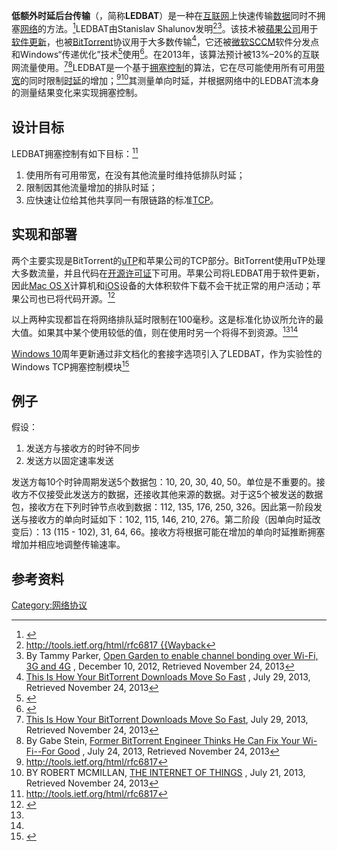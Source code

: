 {{NoteTA
|G1=IT
|1=zh-cn:后台传输;zh-tw:背景傳輸
}}
{{校对翻译}}
'''低额外时延后台传输'''（{{lang-en|Low Extra Delay Background Transport}}，简称'''LEDBAT'''）是一种在[[互联网|互联网]]上快速传输[[数据|数据]]同时不拥塞[[计算机网络|网络]]的方法。<ref>{{Cite web |url=http://www.wired.com/wiredenterprise/2013/06/open-garden/ |title=存档副本 |accessdate=2016-05-14 |archive-date=2014-03-06 |archive-url=https://web.archive.org/web/20140306101520/http://www.wired.com/wiredenterprise/2013/06/open-garden/ |dead-url=no }}</ref>LEDBAT由Stanislav Shalunov发明<ref name="itef">[[rfc:6817|http://tools.ietf.org/html/rfc6817 {{Wayback]]</ref><ref>By Tammy Parker, [http://www.fiercewireless.com/tech/story/open-garden-enable-channel-bonding-over-wi-fi-3g-and-4g/2012-12-10 Open Garden to enable channel bonding over Wi-Fi, 3G and 4G] {{Wayback|url=http://www.fiercewireless.com/tech/story/open-garden-enable-channel-bonding-over-wi-fi-3g-and-4g/2012-12-10 |date=20160512051337 }}, December 10, 2012, Retrieved November 24, 2013</ref>。该技术被[[蘋果公司|蘋果公司]]用于[[软件更新|软件更新]]，也被[[BitTorrent_(协议)|BitTorrent]]协议用于大多数传输<ref name="fastcolabs">[http://www.fastcolabs.com/3014951/why-your-bittorrent-downloads-move-so-fast This Is How Your BitTorrent Downloads Move So Fast] {{Wayback|url=http://www.fastcolabs.com/3014951/why-your-bittorrent-downloads-move-so-fast |date=20151213083425 }}, July 29, 2013, Retrieved November 24, 2013</ref>，它还被[[微軟系统中心配置管理器|微软SCCM]]软件分发点和Windows“传递优化”技术<ref>{{cite web |title=适用于 Windows 10 更新的传递优化 |url=https://docs.microsoft.com/windows/deployment/update/waas-delivery-optimization |website=微软 |accessdate=2021-01-31}}</ref>使用<ref>{{Cite web|url=https://docs.microsoft.com/en-us/sccm/core/plan-design/hierarchy/fundamental-concepts-for-content-management#windows-ledbat|title=Content management fundamentals - Configuration Manager|last=aczechowski|website=docs.microsoft.com|language=en-us|access-date=2019-04-02|archive-date=2019-09-04|archive-url=https://web.archive.org/web/20190904094237/https://docs.microsoft.com/en-us/sccm/core/plan-design/hierarchy/fundamental-concepts-for-content-management#windows-ledbat|dead-url=no}}</ref>。在2013年，该算法预计被13%–20%的互联网流量使用。<ref name="fastcolabs">[http://www.fastcolabs.com/3014951/why-your-bittorrent-downloads-move-so-fast This Is How Your BitTorrent Downloads Move So Fast], July 29, 2013, Retrieved November 24, 2013</ref><ref>By Gabe Stein, [http://www.fastcolabs.com/3014782/former-bittorrent-engineer-thinks-he-can-fix-your-wifi-for-good Former BitTorrent Engineer Thinks He Can Fix Your Wi-Fi--For Good] {{Wayback|url=http://www.fastcolabs.com/3014782/former-bittorrent-engineer-thinks-he-can-fix-your-wifi-for-good |date=20150924010623 }}, July 24, 2013, Retrieved November 24, 2013</ref>LEDBAT是一个基于[[拥塞控制|拥塞控制]]的算法，它在尽可能使用所有可用[[带宽|带宽]]的同时限制[[时延|时延]]的增加；<ref name="itef">[[rfc:6817|http://tools.ietf.org/html/rfc6817]]</ref><ref>BY ROBERT MCMILLAN, [http://www.wired.com/wiredenterprise/2013/06/open-garden/ THE INTERNET OF THINGS] {{Wayback|url=http://www.wired.com/wiredenterprise/2013/06/open-garden/ |date=20140306101520 }}, July 21, 2013, Retrieved November 24, 2013</ref>其测量单向时延，并根据网络中的LEDBAT流本身的测量结果变化来实现拥塞控制。

== 设计目标 ==
LEDBAT拥塞控制有如下目标：<ref name="itef">[[rfc:6817|http://tools.ietf.org/html/rfc6817]]</ref>
# 使用所有可用带宽，在没有其他流量时维持低排队时延；
# 限制因其他流量增加的排队时延；
# 应快速让位给其他共享同一有限链路的标准[[传输控制协议|TCP]]。

== 实现和部署 ==
两个主要实现是BitTorrent的[[Micro_Transport_Protocol|uTP]]和苹果公司的TCP部分。BitTorrent使用uTP处理大多数流量，并且代码在[[开源许可证|开源许可证]]下可用。苹果公司将LEDBAT用于软件更新，因此[[Mac_OS_X|Mac OS X]]计算机和[[iOS|iOS]]设备的大体积软件下载不会干扰正常的用户活动；苹果公司也已将代码开源。<ref name=applesource>{{Cite web |url=https://opensource.apple.com/source/xnu/xnu-4570.71.2/bsd/netinet/tcp_ledbat.c.auto.html |title=存档副本 |accessdate=2021-01-31 |archive-date=2018-11-06 |archive-url=https://web.archive.org/web/20181106132612/https://opensource.apple.com/source/xnu/xnu-4570.71.2/bsd/netinet/tcp_ledbat.c.auto.html |dead-url=no }}</ref>

以上两种实现都旨在将网络排队延时限制在100毫秒。这是标准化协议所允许的最大值。如果其中某个使用较低的值，则在使用时另一个将得不到资源。<ref name="itef" /><ref name=applesource />

[[Windows_10|Windows 10]]周年更新通过非文档化的套接字选项引入了LEDBAT，作为实验性的Windows TCP拥塞控制模块<ref>{{Cite web|url=https://datatracker.ietf.org/meeting/100/materials/slides-100-iccrg-ledbat-low-priority-tcp-congestion-control-in-windows
|title=LEDBAT++: Low priority TCP Congestion Control in Windows
|author=Microsoft
|date=2017
|format=PDF
}}</ref>

== 例子 ==
假设：
# 发送方与接收方的时钟不同步
# 发送方以固定速率发送
发送方每10个时钟周期发送5个数据包：10, 20, 30, 40, 50。单位是不重要的。接收方不仅接受此发送方的数据，还接收其他来源的数据。对于这5个被发送的数据包，接收方在下列时钟节点收到数据：112, 135, 176, 250, 326。因此第一阶段发送与接收方的单向时延如下：102, 115, 146, 210, 276。第二阶段（因单向时延改变后）：13 (115 - 102), 31, 64, 66。接收方将根据可能在增加的单向时延推断拥塞增加并相应地调整传输速率。

== 参考资料 ==
{{Reflist}}
[[Category:网络协议|Category:网络协议]]